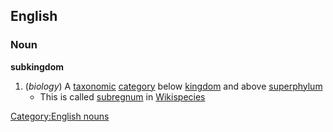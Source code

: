 ==English==
===Noun===
'''subkingdom'''
#(''biology'') A [[taxonomic]] [[category]] below [[kingdom]] and above [[superphylum]]
#* This is called [[subregnum]] in [[Wikispecies]]
[[Category:English nouns]]